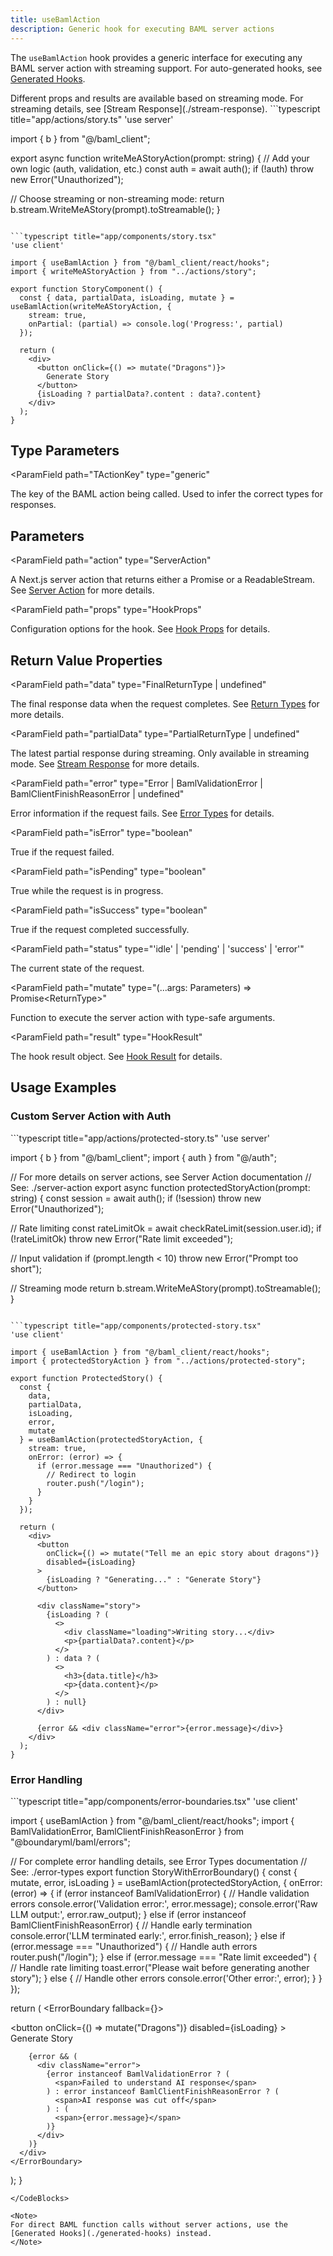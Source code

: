 ```yaml
---
title: useBamlAction
description: Generic hook for executing BAML server actions
---
```


The `useBamlAction` hook provides a generic interface for executing any BAML server action with streaming support. For auto-generated hooks, see [Generated Hooks](./generated-hooks).

<Warning>
  Different props and results are available based on streaming mode. For streaming details, see [Stream Response](./stream-response).
</Warning>

<CodeBlocks>
```typescript title="app/actions/story.ts"
'use server'

import { b } from "@/baml_client";

export async function writeMeAStoryAction(prompt: string) {
  // Add your own logic (auth, validation, etc.)
  const auth = await auth();
  if (!auth) throw new Error("Unauthorized");

  // Choose streaming or non-streaming mode:
  return b.stream.WriteMeAStory(prompt).toStreamable();
}
```

```typescript title="app/components/story.tsx"
'use client'

import { useBamlAction } from "@/baml_client/react/hooks";
import { writeMeAStoryAction } from "../actions/story";

export function StoryComponent() {
  const { data, partialData, isLoading, mutate } = useBamlAction(writeMeAStoryAction, {
    stream: true,
    onPartial: (partial) => console.log('Progress:', partial)
  });

  return (
    <div>
      <button onClick={() => mutate("Dragons")}>
        Generate Story
      </button>
      {isLoading ? partialData?.content : data?.content}
    </div>
  );
}
```
</CodeBlocks>

## Type Parameters

<ParamField
  path="TActionKey"
  type="generic"
>
  The key of the BAML action being called. Used to infer the correct types for responses.
</ParamField>

## Parameters

<ParamField
  path="action"
  type="ServerAction"
>
  A Next.js server action that returns either a Promise or a ReadableStream. See [Server Action](./server-action) for more details.
</ParamField>

<ParamField
  path="props"
  type="HookProps<TActionKey>"
>
  Configuration options for the hook. See [Hook Props](./hook-props) for details.
</ParamField>

## Return Value Properties

<ParamField
  path="data"
  type="FinalReturnType<TActionKey> | undefined"
>
  The final response data when the request completes. See [Return Types](./return-types) for more details.
</ParamField>

<ParamField
  path="partialData"
  type="PartialReturnType<TActionKey> | undefined"
>
  The latest partial response during streaming. Only available in streaming mode. See [Stream Response](./stream-response) for more details.
</ParamField>

<ParamField
  path="error"
  type="Error | BamlValidationError | BamlClientFinishReasonError | undefined"
>
  Error information if the request fails. See [Error Types](./error-types) for details.
</ParamField>

<ParamField
  path="isError"
  type="boolean"
>
  True if the request failed.
</ParamField>

<ParamField
  path="isPending"
  type="boolean"
>
  True while the request is in progress.
</ParamField>

<ParamField
  path="isSuccess"
  type="boolean"
>
  True if the request completed successfully.
</ParamField>

<ParamField
  path="status"
  type="'idle' | 'pending' | 'success' | 'error'"
>
  The current state of the request.
</ParamField>

<ParamField
  path="mutate"
  type="(...args: Parameters<Action>) => Promise<ReturnType<Action>>"
>
  Function to execute the server action with type-safe arguments.
</ParamField>

<ParamField
  path="result"
  type="HookResult<TActionKey>"
>
  The hook result object. See [Hook Result](./hook-result) for details.
</ParamField>

## Usage Examples

### Custom Server Action with Auth

<CodeBlocks>
```typescript title="app/actions/protected-story.ts"
'use server'

import { b } from "@/baml_client";
import { auth } from "@/auth";

// For more details on server actions, see Server Action documentation
// See: ./server-action
export async function protectedStoryAction(prompt: string) {
  const session = await auth();
  if (!session) throw new Error("Unauthorized");

  // Rate limiting
  const rateLimitOk = await checkRateLimit(session.user.id);
  if (!rateLimitOk) throw new Error("Rate limit exceeded");

  // Input validation
  if (prompt.length < 10) throw new Error("Prompt too short");

  // Streaming mode
  return b.stream.WriteMeAStory(prompt).toStreamable();
}
```

```typescript title="app/components/protected-story.tsx"
'use client'

import { useBamlAction } from "@/baml_client/react/hooks";
import { protectedStoryAction } from "../actions/protected-story";

export function ProtectedStory() {
  const {
    data,
    partialData,
    isLoading,
    error,
    mutate
  } = useBamlAction(protectedStoryAction, {
    stream: true,
    onError: (error) => {
      if (error.message === "Unauthorized") {
        // Redirect to login
        router.push("/login");
      }
    }
  });

  return (
    <div>
      <button
        onClick={() => mutate("Tell me an epic story about dragons")}
        disabled={isLoading}
      >
        {isLoading ? "Generating..." : "Generate Story"}
      </button>

      <div className="story">
        {isLoading ? (
          <>
            <div className="loading">Writing story...</div>
            <p>{partialData?.content}</p>
          </>
        ) : data ? (
          <>
            <h3>{data.title}</h3>
            <p>{data.content}</p>
          </>
        ) : null}
      </div>

      {error && <div className="error">{error.message}</div>}
    </div>
  );
}
```
</CodeBlocks>

### Error Handling

<CodeBlocks>
```typescript title="app/components/error-boundaries.tsx"
'use client'

import { useBamlAction } from "@/baml_client/react/hooks";
import { BamlValidationError, BamlClientFinishReasonError } from "@boundaryml/baml/errors";

// For complete error handling details, see Error Types documentation
// See: ./error-types
export function StoryWithErrorBoundary() {
  const { mutate, error, isLoading } = useBamlAction(protectedStoryAction, {
    onError: (error) => {
      if (error instanceof BamlValidationError) {
        // Handle validation errors
        console.error('Validation error:', error.message);
        console.error('Raw LLM output:', error.raw_output);
      } else if (error instanceof BamlClientFinishReasonError) {
        // Handle early termination
        console.error('LLM terminated early:', error.finish_reason);
      } else if (error.message === "Unauthorized") {
        // Handle auth errors
        router.push("/login");
      } else if (error.message === "Rate limit exceeded") {
        // Handle rate limiting
        toast.error("Please wait before generating another story");
      } else {
        // Handle other errors
        console.error('Other error:', error);
      }
    }
  });

  return (
    <ErrorBoundary fallback={<ErrorFallback />}>
      <div>
        <button
          onClick={() => mutate("Dragons")}
          disabled={isLoading}
        >
          Generate Story
        </button>

        {error && (
          <div className="error">
            {error instanceof BamlValidationError ? (
              <span>Failed to understand AI response</span>
            ) : error instanceof BamlClientFinishReasonError ? (
              <span>AI response was cut off</span>
            ) : (
              <span>{error.message}</span>
            )}
          </div>
        )}
      </div>
    </ErrorBoundary>
  );
}
```
</CodeBlocks>

<Note>
For direct BAML function calls without server actions, use the [Generated Hooks](./generated-hooks) instead.
</Note>

